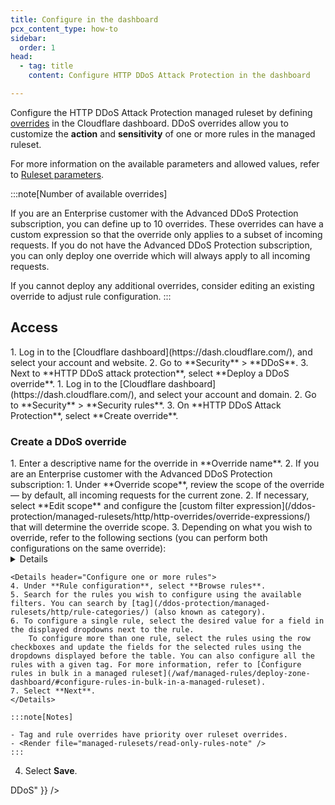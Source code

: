 ```yaml
---
title: Configure in the dashboard
pcx_content_type: how-to
sidebar:
  order: 1
head:
  - tag: title
    content: Configure HTTP DDoS Attack Protection in the dashboard

---
```



Configure the HTTP DDoS Attack Protection managed ruleset by defining [overrides](/ruleset-engine/managed-rulesets/override-managed-ruleset/) in the Cloudflare dashboard. DDoS overrides allow you to customize the **action** and **sensitivity** of one or more rules in the managed ruleset.

For more information on the available parameters and allowed values, refer to [Ruleset parameters](/ddos-protection/managed-rulesets/http/override-parameters/).

:::note[Number of available overrides]

If you are an Enterprise customer with the Advanced DDoS Protection subscription, you can define up to 10 overrides. These overrides can have a custom expression so that the override only applies to a subset of incoming requests. If you do not have the Advanced DDoS Protection subscription, you can only deploy one override which will always apply to all incoming requests.

If you cannot deploy any additional overrides, consider editing an existing override to adjust rule configuration.
:::

<Render file="managed-rulesets/evaluation-behavior" />

## Access

<Tabs syncKey="dashNewNav"> 
	<TabItem label="Old dashboard">
    <Steps>
      1. Log in to the [Cloudflare dashboard](https://dash.cloudflare.com/), and select your account and website.
      2. Go to **Security** > **DDoS**.
      3. Next to **HTTP DDoS attack protection**, select **Deploy a DDoS override**.
    </Steps>
  </TabItem>
  <TabItem label="New dashboard" icon="rocket">
    <Steps>
      1. Log in to the [Cloudflare dashboard](https://dash.cloudflare.com/), and select your account and domain.
      2. Go to **Security** > **Security rules**.
      3. On **HTTP DDoS Attack Protection**, select **Create override**.
    </Steps>
  </TabItem>
</Tabs>

### Create a DDoS override

<Steps>
1. Enter a descriptive name for the override in **Override name**.
2. If you are an Enterprise customer with the Advanced DDoS Protection subscription:
    1. Under **Override scope**, review the scope of the override — by default, all incoming requests for the current zone.
    2. If necessary, select **Edit scope** and configure the [custom filter expression](/ddos-protection/managed-rulesets/http/http-overrides/override-expressions/) that will determine the override scope.
3. Depending on what you wish to override, refer to the following sections (you can perform both configurations on the same override):
    <Details header="Configure all the rules in the ruleset (ruleset override)">
    4. To always apply a given action for all the rules in the ruleset, select an action in **Ruleset action**.
    5. To set the sensitivity level for all the rules in the ruleset, select a value in **Ruleset sensitivity**.
    </Details>

    <Details header="Configure one or more rules">
    4. Under **Rule configuration**, select **Browse rules**.
    5. Search for the rules you wish to configure using the available filters. You can search by [tag](/ddos-protection/managed-rulesets/http/rule-categories/) (also known as category).
    6. To configure a single rule, select the desired value for a field in the displayed dropdowns next to the rule.
        To configure more than one rule, select the rules using the row checkboxes and update the fields for the selected rules using the dropdowns displayed before the table. You can also configure all the rules with a given tag. For more information, refer to [Configure rules in bulk in a managed ruleset](/waf/managed-rules/deploy-zone-dashboard/#configure-rules-in-bulk-in-a-managed-ruleset).
    7. Select **Next**.
    </Details>

    :::note[Notes]

    - Tag and rule overrides have priority over ruleset overrides.
    - <Render file="managed-rulesets/read-only-rules-note" />
    :::

4. Select **Save**.
</Steps>
<Render file="managed-rulesets/delete-override" params={{ one: "select your account and domain", two: "Security > DDoS" }} />
